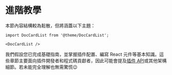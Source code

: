 # 進階教學

本節內容結構較為鬆散，但將涵蓋以下主題：

```mdx-code-block
import DocCardList from '@theme/DocCardList';

<DocCardList />
```

我們假設您已完成基礎指南，並掌握插件配置、編寫 React 元件等基本知識。這些章節主要面向插件開發者和程式碼貢獻者，因此可能會提及[插件 API](../api/plugin-methods/README.mdx)或其他架構細節。若未能完全理解也無需驚慌😉